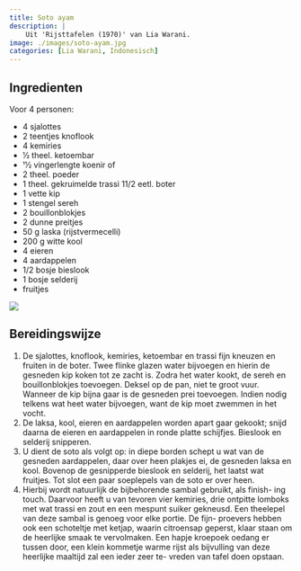 ```yaml
---
title: Soto ayam
description: |
    Uit 'Rijsttafelen (1970)' van Lia Warani.
image: ./images/soto-ayam.jpg
categories: [Lia Warani, Indonesisch]
---
```


:::{.grid}
:::{.g-col-6}

## Ingredienten
Voor 4 personen:

- 4 sjalottes 
- 2 teentjes knoflook
- 4 kemiries 
- 1⁄2 theel. ketoembar 
- 11⁄2 vingerlengte koenir of 
- 2 theel. poeder 
- 1 theel. gekruimelde trassi 11/2 eetl. boter 
- 1 vette kip 
- 1 stengel sereh 
- 2 bouillonblokjes
- 2 dunne preitjes
- 50 g laska (rijstvermecelli)
- 200 g witte kool
- 4 eieren 
- 4 aardappelen
- 1/2 bosje bieslook
- 1 bosje selderij
- fruitjes 

:::
:::{.g-col-6}
![](./images/soto-ayam.jpg)
:::
:::

## Bereidingswijze

1. De sjalottes, knoflook, kemiries, ketoembar en trassi fijn kneuzen en fruiten in de boter. Twee flinke glazen water bijvoegen en hierin de gesneden kip koken tot ze zacht is. Zodra het water kookt, de sereh en bouillonblokjes toevoegen. Deksel op de pan, niet te groot vuur. Wanneer de kip bijna gaar is de gesneden prei toevoegen. Indien nodig telkens wat heet water bijvoegen, want de kip moet zwemmen in het vocht.
1. De laksa, kool, eieren en aardappelen worden apart gaar gekookt; snijd daarna de eieren en aardappelen in ronde platte schijfjes. Bieslook en selderij snipperen.
1. U dient de soto als volgt op: in diepe borden schept u wat van de gesneden aardappelen, daar over heen plakjes ei, de gesneden laksa en kool. Bovenop de gesnipperde bieslook en selderij, het laatst wat fruitjes. Tot slot een paar soeplepels van de soto er over heen.
1. Hierbij wordt natuurlijk de bijbehorende sambal gebruikt, als finish- ing touch. Daarvoor heeft u van tevoren vier kemiries, drie ontpitte lomboks met wat trassi en zout en een mespunt suiker gekneusd. Een theelepel van deze sambal is genoeg voor elke portie. De fijn- proevers hebben ook een schoteltje met ketjap, waarin citroensap geperst, klaar staan om de heerlijke smaak te vervolmaken. Een hapje kroepoek oedang er tussen door, een klein kommetje warme rijst als bijvulling van deze heerlijke maaltijd zal een ieder zeer te- vreden van tafel doen opstaan. 
